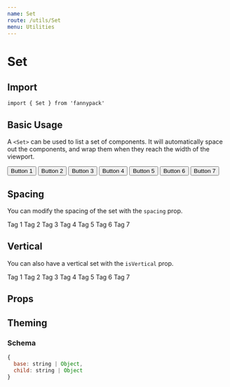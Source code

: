 ```yaml
---
name: Set
route: /utils/Set
menu: Utilities
---
```



# Set

## Import

`import { Set } from 'fannypack'`

## Basic Usage

A `<Set>` can be used to list a set of components. It will automatically space out the components, and wrap them when they reach the width of the viewport.

<Playground>
  <Set>
    <Button>Button 1</Button>
    <Button>Button 2</Button>
    <Button>Button 3</Button>
    <Button>Button 4</Button>
    <Button>Button 5</Button>
    <Button>Button 6</Button>
    <Button>Button 7</Button>
  </Set>
</Playground>

## Spacing

You can modify the spacing of the set with the `spacing` prop.

<Playground>
  <Set spacing="xxxsmall">
    <Tag>Tag 1</Tag>
    <Tag>Tag 2</Tag>
    <Tag>Tag 3</Tag>
    <Tag>Tag 4</Tag>
    <Tag>Tag 5</Tag>
    <Tag>Tag 6</Tag>
    <Tag>Tag 7</Tag>
  </Set>
</Playground>

## Vertical

You can also have a vertical set with the `isVertical` prop.

<Playground>
  <Set isVertical spacing="xxxsmall">
    <Tag>Tag 1</Tag>
    <Tag>Tag 2</Tag>
    <Tag>Tag 3</Tag>
    <Tag>Tag 4</Tag>
    <Tag>Tag 5</Tag>
    <Tag>Tag 6</Tag>
    <Tag>Tag 7</Tag>
  </Set>
</Playground>

## Props

<PropsTable component={Set} />

## Theming

### Schema

```jsx
{
  base: string | Object,
  child: string | Object
}
```
